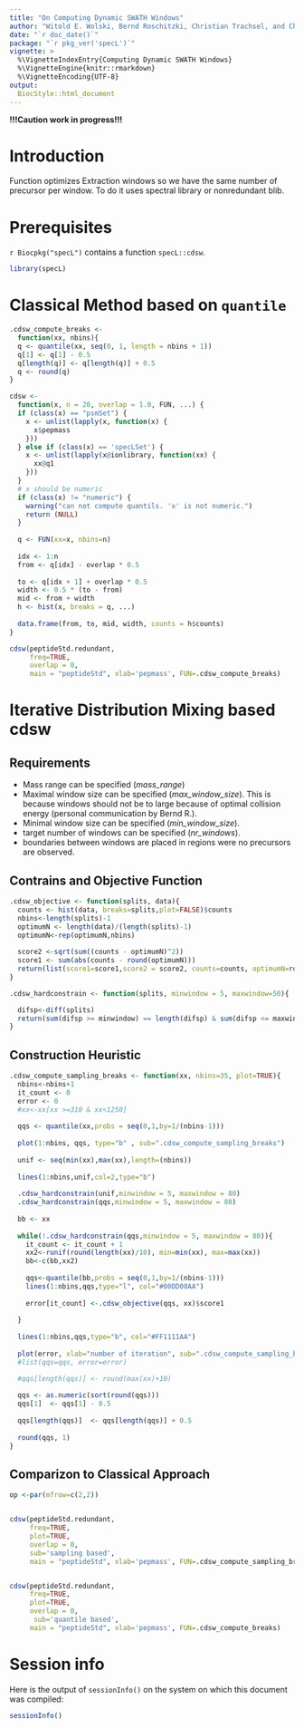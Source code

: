 ```yaml
---
title: "On Computing Dynamic SWATH Windows"
author: "Witold E. Wolski, Bernd Roschitzki, Christian Trachsel, and Christian Panse"
date: "`r doc_date()`"
package: "`r pkg_ver('specL')`"
vignette: >
  %\VignetteIndexEntry{Computing Dynamic SWATH Windows}
  %\VignetteEngine{knitr::rmarkdown}
  %\VignetteEncoding{UTF-8}
output: 
  BiocStyle::html_document
---
```


__!!!Caution work in progress!!!__

# Introduction


Function optimizes Extraction windows so we have the same number of precursor per window. To do it uses spectral library or nonredundant blib.


# Prerequisites

`r Biocpkg("specL")` contains a function `specL::cdsw`.

```r
library(specL)
```

# Classical Method based on `quantile` 
```r

.cdsw_compute_breaks <- 
  function(xx, nbins){
  q <- quantile(xx, seq(0, 1, length = nbins + 1))
  q[1] <- q[1] - 0.5
  q[length(q)] <- q[length(q)] + 0.5
  q <- round(q)
}

cdsw <-
  function(x, n = 20, overlap = 1.0, FUN, ...) {
  if (class(x) == "psmSet") {
    x <- unlist(lapply(x, function(x) {
      x$pepmass
    }))
  } else if (class(x) == 'specLSet') {
    x <- unlist(lapply(x@ionlibrary, function(xx) {
      xx@q1
    }))
  }
  # x should be numeric
  if (class(x) != "numeric") {
    warning("can not compute quantils. 'x' is not numeric.")
    return (NULL)
  }
  
  q <- FUN(xx=x, nbins=n)
  
  idx <- 1:n
  from <- q[idx] - overlap * 0.5
  
  to <- q[idx + 1] + overlap * 0.5
  width <- 0.5 * (to - from)
  mid <- from + width
  h <- hist(x, breaks = q, ...)
  
  data.frame(from, to, mid, width, counts = h$counts)
}
```

```r
cdsw(peptideStd.redundant, 
     freq=TRUE, 
     overlap = 0, 
     main = "peptideStd", xlab='pepmass', FUN=.cdsw_compute_breaks)
```

# Iterative Distribution Mixing based cdsw

## Requirements

* Mass range can be specified (*mass\_range*)
* Maximal window size can be specified (*max\_window\_size*). This is because windows should not be to large because of optimal collision energy (personal communication by Bernd R.).
* Minimal window size can be specified (*min\_window\_size*).
* target number of windows can be specified (*nr\_windows*).
* boundaries between windows are placed in regions were no precursors are observed.


## Contrains and Objective Function

```r

.cdsw_objective <- function(splits, data){
  counts <- hist(data, breaks=splits,plot=FALSE)$counts
  nbins<-length(splits)-1
  optimumN <- length(data)/(length(splits)-1)
  optimumN<-rep(optimumN,nbins)
  
  score2 <-sqrt(sum((counts - optimumN)^2))
  score1 <- sum(abs(counts - round(optimumN)))
  return(list(score1=score1,score2 = score2, counts=counts, optimumN=round(optimumN)))
}

.cdsw_hardconstrain <- function(splits, minwindow = 5, maxwindow=50){

  difsp<-diff(splits)
  return(sum(difsp >= minwindow) == length(difsp) & sum(difsp <= maxwindow) == length(difsp))
}

```

## Construction Heuristic

```r
.cdsw_compute_sampling_breaks <- function(xx, nbins=35, plot=TRUE){
  nbins<-nbins+1
  it_count <- 0
  error <- 0
  #xx<-xx[xx >=310 & xx<1250]
  
  qqs <- quantile(xx,probs = seq(0,1,by=1/(nbins-1)))
  
  plot(1:nbins, qqs, type="b" , sub=".cdsw_compute_sampling_breaks")
  
  unif <- seq(min(xx),max(xx),length=(nbins))
  
  lines(1:nbins,unif,col=2,type="b")
  
  .cdsw_hardconstrain(unif,minwindow = 5, maxwindow = 80)
  .cdsw_hardconstrain(qqs,minwindow = 5, maxwindow = 80)
  
  bb <- xx
  
  while(!.cdsw_hardconstrain(qqs,minwindow = 5, maxwindow = 80)){
    it_count <- it_count + 1
    xx2<-runif(round(length(xx)/10), min=min(xx), max=max(xx))
    bb<-c(bb,xx2)
   
    qqs<-quantile(bb,probs = seq(0,1,by=1/(nbins-1)))
    lines(1:nbins,qqs,type="l", col="#00DD00AA")
    
    error[it_count] <-.cdsw_objective(qqs, xx)$score1
    
  }
  
  lines(1:nbins,qqs,type="b", col="#FF1111AA")
  
  plot(error, xlab="number of iteration", sub=".cdsw_compute_sampling_breaks")
  #list(qqs=qqs, error=error)

  #qqs[length(qqs)] <- round(max(xx)+10)
  
  qqs <- as.numeric(sort(round(qqs)))
  qqs[1]  <- qqs[1] - 0.5
  
  qqs[length(qqs)]  <- qqs[length(qqs)] + 0.5
 
  round(qqs, 1)
}
```

## Comparizon to Classical Approach
```r
op <-par(mfrow=c(2,2))


cdsw(peptideStd.redundant, 
     freq=TRUE,
     plot=TRUE,
     overlap = 0, 
     sub='sampling based',
     main = "peptideStd", xlab='pepmass', FUN=.cdsw_compute_sampling_breaks)


cdsw(peptideStd.redundant, 
     freq=TRUE,
     plot=TRUE,
     overlap = 0, 
      sub='quantile based',
     main = "peptideStd", xlab='pepmass', FUN=.cdsw_compute_breaks)

```

# Session info

Here is the output of `sessionInfo()` on the system on which this
document was compiled:

```r
sessionInfo()
```





